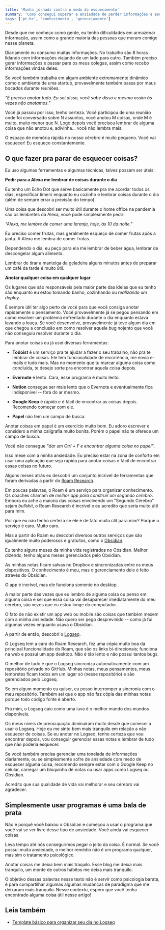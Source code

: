 ```yaml
---
title: 'Minha jornada contra o medo do esquecimento'
summary: 'Como consegui superar a ansiedade de perder informações e esquecer coisas.'
tags: ['pt-br', 'conhecimento', 'gerenciamento']
---
```


Desde que me conheço como gente, eu tenho dificuldades em armazenar informação, assim como a grande maioria das pessoas que moram comigo nesse planeta.

Diariamente eu consumo muitas informações. No trabalho são 8 horas lidando com informações viajando de um lado para outro. Também preciso gerar informações e passar para os meus colegas, assim como recebo informações vindas deles.

Se você também trabalha em algum ambiente extremamente dinâmico como o ambiente de uma startup, provavelmente também passa por maus bocados durante reuniões.

_"É preciso anotar tudo. Eu sei disso, você sabe disso e mesmo assim às vezes não anotamos."_

Você já passou por isso, tenho certeza. Você participou de uma reunião onde foi conversado sobre N assuntos, você anotou M coisas, onde M é muito, muito menor que N. Logo depois você precisou lembrar de alguma coisa que não anotou e, adivinha... você não lembra mais.

O espaço de memória rápida no nosso cérebro é muito pequeno. Você vai esquecer! Eu esqueço constantemente.

## O que fazer pra parar de esquecer coisas?

Eu uso algumas ferramentas e algumas técnicas, talvez possam ser úteis:

**Pedir para a Alexa me lembrar de coisas durante o dia**

Eu tenho um Echo Dot que serve basicamente pra me acordar todos os dias, especificar timers enquanto eu cozinho e lembrar coisas durante o dia (além de sempre errar a previsão do tempo).

Uma coisa que descobri ser muito útil durante o home office na pandemia são os lembretes da Alexa, você pode simplesmente pedir:

_"Alexa, me lembre de comer uma laranja, hoje, às 10 da noite."_

Eu preciso comer frutas, mas geralmente esqueço de comer frutas após a janta. A Alexa me lembra de comer frutas.

Dependendo o dia, eu peço para ela me lembrar de beber água, lembrar de descongelar algum alimento.

Lembrar de tirar a manteiga da geladeira alguns minutos antes de preparar um café da tarde é muito útil.

**Anotar qualquer coisa em qualquer lugar**

Os lugares que são responsáveis pela maior parte das ideias que eu tenho são enquanto eu estou tomando banho, cozinhando ou _realizando um deploy_.

É sempre útil ter algo perto de você para que você consiga anotar rapidamente o pensamento. Você provavelmente já se pegou pensando em como resolver um problema enfrentado durante o dia enquanto estava lavando a louça. Se você desenvolve, provavelmente já teve algum dia em que chegou a conclusão em como resolver aquele bug nojento que você não conseguiu resolver durante o dia.

Para anotar coisas eu já usei diversas ferramentas:

- **Todoist** é um serviço pra te ajudar a fazer o seu trabalho, não pra te lembrar de coisas. Ele tem funcionalidade de recorrência, me envia e-mails e tudo mais. Mas no momento que tu marcar alguma coisa como concluída, te desejo sorte pra encontrar aquela coisa depois.

- **Evernote** é lento. Cara, esse programa é muito lento.

- **Notion** consegue ser mais lento que o Evernote e eventualmente fica indisponível -- fora do ar mesmo.

- **Google Keep** é rápido e é fácil de encontrar as coisas depois. Recomendo começar com ele.

- **Papel** não tem um campo de busca.

Anotar coisas em papel é um exercício muito bom. Eu adoro escrever e considero a minha caligrafia muito bonita. Porém o papel não te oferece um campo de busca.

Você não consegue _"dar um Ctrl + F e encontrar alguma coisa no papel"_.

Isso mexe com a minha ansiedade. Eu preciso estar na zona de conforto em usar uma aplicação que seja rápida para anotar coisas e fácil de encontrar essas coisas no futuro.

Alguns meses atrás eu descobri um conjunto incrível de ferramentas que foram derivadas a partir do [Roam Research](https://roamresearch.com).

Em poucas palavras, o Roam é um serviço para organizar conhecimento. Os coaches chamam de _melhor app para construir um segundo cérebro_. Embora eu ache a maioria das coisas envolvendo um "Segundo Cérebro" sejam _bullshit_, o Roam Research é incrível e eu acredito que seria muito útil para mim.

Por que eu não tenho certeza se ele é de fato muito útil para mim? Porque o serviço é caro. Muito caro.

Mas a partir do Roam eu descobri diversos outros serviços que são igualmente muito poderosos e gratuítos, como o [Obsidian](https://obsidian.md/).

Eu tenho alguns meses da minha vida registrados no Obsidian. Melhor dizendo, tenho alguns meses gerenciados pelo Obsidian.

As minhas notas ficam salvas no Dropbox e sincronizadas entre os meus dispositivos. O conhecimento é meu, mas o gerenciamento dele é feito através do Obsidian.

O app é incrível, mas ele funciona somente no desktop.

A maior parte das vezes que eu lembro de alguma coisa ou penso em alguma coisa e sei que essa coisa vai desaparecer imediatamente do meu cérebro, são vezes que eu estou longe do computador.

O fato de não existir um app web ou mobile são coisas que também mexem com a minha ansiedade. Não quero ser pego desprevinido -- como já fui algumas vezes enquanto usava o Obsidian.

A partir de então, descobri o [Logseq](https://logseq.com/).

O Logseq tem a cara do Roam Research, fez uma cópia muito boa da principal funcionalidade do Roam, que são os links bi-direcionais; funciona na web e possui um app desktop. Não é tão lento e não possui tantos bugs.

O melhor de tudo é que o Logseq sincroniza automaticamente com um repositório privado no GitHub. Minhas notas, meus pensamentos, meus lembretes ficam todos em um lugar só (nesse repositório) e são gerenciados pelo Logseq.

Se em algum momento eu quiser, eu posso interromper a sincronia com o meu repositório. Também sei que o app não faz cópia das minhas notas porque todo código fonte é aberto.

Pra mim, o Logseq caiu como uma luva é o melhor mundo dos mundos disponíveis.

Os meus níveis de preocupação diminuíram muito desde que comecei a usar o Logseq. Hoje eu me sinto bem mais tranquilo em relação a não esquecer de coisas. Se eu anotar no Logseq, tenho certeza que vou encontrar depois, vou conseguir gerenciar essas notas e lembrar de tudo que não poderia esquecer.

Se você também precisa gerenciar uma tonelada de informações diariamente, ou se simplesmente sofre de ansiedade com medo de esquecer alguma coisa, recomendo sempre estar com o Google Keep no celular, carregar um bloquinho de notas ou usar apps como Logseq ou Obsidian.

Acredito que sua qualidade de vida vai melhorar e seu cérebro vai agradecer.

## Simplesmente usar programas é uma bala de prata

Não é porquê você baixou o Obsidian e começou a usar o programa que você vai se ver livre desse tipo de ansiedade. Você ainda vai esquecer coisas.

Leva tempo até nós conseguirmos pegar o jeito da coisa. É normal. Se você possui muita ansiedade, o melhor remédio não é um programa qualquer, mas sim o tratamento psicológico.

Anotar coisas me deixa bem mais traquilo. Esse blog me deixa mais tranquilo, um monte de outros hábitos me deixa mais tranquilo.

O objetivo dessas palavras nesse texto não é servir como psicologia barata, é para compartilhar algumas algumas mudanças de paradigma que me deixaram mais tranquilo. Nesse contexto, espero que você tenha encontrado alguma coisa útil nesse artigo!

## Leia também

- [Template básico para organizar seu dia no Logseq](/a/template-daily-logseq)
